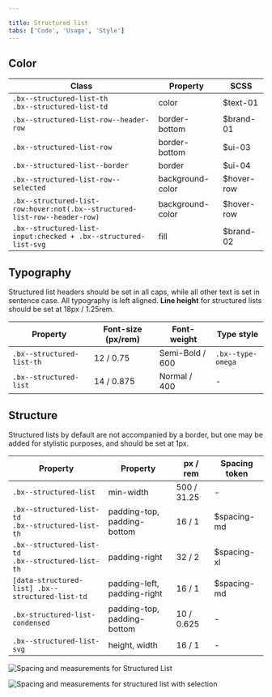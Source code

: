```yaml
---

title: Structured list
tabs: ['Code', 'Usage', 'Style']
---
```


## Color

| Class                                                                      | Property         | SCSS       |
| -------------------------------------------------------------------------- | ---------------- | ---------- |
| `.bx--structured-list-th`   <br/> `.bx--structured-list-td`                  | color            | $text-01   |
| `.bx--structured-list-row--header-row`                                     | border-bottom    | $brand-01  |
| `.bx--structured-list-row`                                                 | border-bottom    | $ui-03     |
| `.bx--structured-list--border`                                             | border           | $ui-04     |
| `.bx--structured-list-row--selected`                                       | background-color | $hover-row |
| `.bx--structured-list-row:hover:not(.bx--structured-list-row--header-row)` | background-color | $hover-row |
| `.bx--structured-list-input:checked + .bx--structured-list-svg`            | fill             | $brand-02  |

## Typography

Structured list headers should be set in all caps, while all other text is set in sentence case. All typography is left aligned. **Line height** for structured lists should be set at 18px / 1.25rem.

| Property                  | Font-size (px/rem) | Font-weight     | Type style        |
| ------------------------- | ------------------ | --------------- | ----------------- |
| `.bx--structured-list-th` | 12 / 0.75          | Semi-Bold / 600 | `.bx--type-omega` |
| `.bx--structured-list`    | 14 / 0.875         | Normal / 400    | -                 |

## Structure

Structured lists by default are not accompanied by a border, but one may be added for stylistic purposes, and should be set at 1px.

| Property                                                  | Property                    | px / rem    | Spacing token |
| --------------------------------------------------------- | --------------------------- | ----------- | ------------- |
| `.bx--structured-list`                                    | min-width                   | 500 / 31.25 | -             |
| `.bx--structured-list-td`   <br/> `.bx--structured-list-th` | padding-top, padding-bottom | 16 / 1      | $spacing-md   |
| `.bx--structured-list-td`   <br/> `.bx--structured-list-th` | padding-right               | 32 / 2      | $spacing-xl   |
| `[data-structured-list] .bx--structured-list-td`          | padding-left, padding-right | 16 / 1      | $spacing-md   |
| `.bx-structured-list-condensed`                           | padding-top, padding-bottom | 10 / 0.625  | -             |
| `.bx--structured-list-svg`                                | height, width               | 16 / 1      | -             |

<ImageComponent fixed="default" caption="Spacing and measurements for structured list | px / rem">

![Spacing and measurements for Structured List](images/structured-list-style-1.png)

</ImageComponent>

<ImageComponent fixed="default" caption="Spacing and measurements for structured list with selection | px / rem">

![Spacing and measurements for structured list with selection](images/structured-list-style-2.png)

</ImageComponent>
